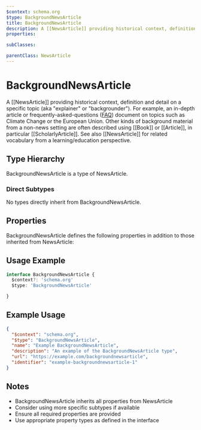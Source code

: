 ```yaml
---
$context: schema.org
$type: BackgroundNewsArticle
title: BackgroundNewsArticle
description: A [[NewsArticle]] providing historical context, definition and detail on a specific topic (aka "explainer" or "backgrounder"). For example, an in-depth article or frequently-asked-questions ([FAQ](https://en.wikipedia.org/wiki/FAQ)) document on topics such as Climate Change or the European Union. Other kinds of background material from a non-news setting are often described using [[Book]] or [[Article]], in particular [[ScholarlyArticle]]. See also [[NewsArticle]] for related vocabulary from a learning/education perspective.
properties:

subClasses:

parentClass: NewsArticle
---
```


# BackgroundNewsArticle

A [[NewsArticle]] providing historical context, definition and detail on a specific topic (aka "explainer" or "backgrounder"). For example, an in-depth article or frequently-asked-questions ([FAQ](https://en.wikipedia.org/wiki/FAQ)) document on topics such as Climate Change or the European Union. Other kinds of background material from a non-news setting are often described using [[Book]] or [[Article]], in particular [[ScholarlyArticle]]. See also [[NewsArticle]] for related vocabulary from a learning/education perspective.

## Type Hierarchy

BackgroundNewsArticle is a type of NewsArticle.

### Direct Subtypes

No types directly inherit from BackgroundNewsArticle.

## Properties

BackgroundNewsArticle defines the following properties in addition to those inherited from NewsArticle:



## Usage Example

```typescript
interface BackgroundNewsArticle {
  $context?: 'schema.org'
  $type: 'BackgroundNewsArticle'

}
```

## Example Usage

```json
{
  "$context": "schema.org",
  "$type": "BackgroundNewsArticle",
  "name": "Example BackgroundNewsArticle",
  "description": "An example of the BackgroundNewsArticle type",
  "url": "https://example.com/backgroundnewsarticle",
  "identifier": "example-backgroundnewsarticle-1"
}
```

## Notes

- BackgroundNewsArticle inherits all properties from NewsArticle
- Consider using more specific subtypes if available
- Ensure all required properties are provided
- Use appropriate property types as defined in the interface
